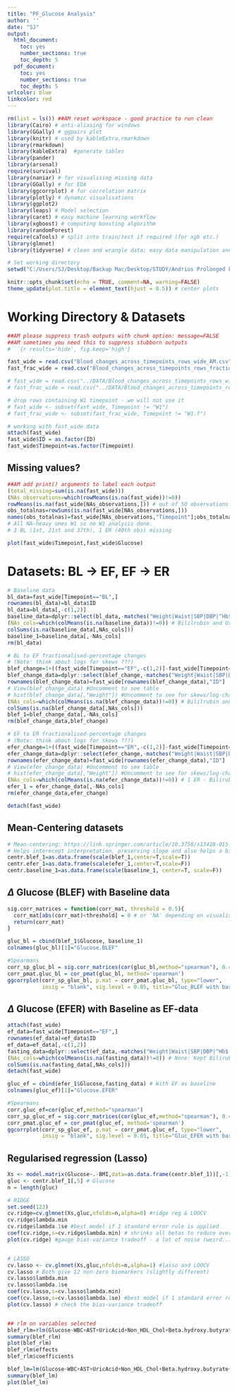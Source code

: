 ```yaml
---
title: "PF_Glucose Analysis"
author: ''
date: "SJ"
output:
  html_document:
    toc: yes
    number_sections: true
    toc_depth: 5
  pdf_document:
    toc: yes
    number_sections: true
    toc_depth: 5
urlcolor: blue
linkcolor: red
---
```


```r
rm(list = ls()) ##AM reset workspace - good practice to run clean
library(Cairo) # anti-aliasing for windows
library(GGally) # ggpairs plot
library(knitr) # used by kableExtra,rmarkdown
library(rmarkdown)
library(kableExtra)  #generate tables
library(pander)
library(arsenal)
require(survival)
library(naniar) # for visualising missing data
library(GGally) # for EDA
library(ggcorrplot) # for correlation matrix
library(plotly) # dynamic visualisations
library(ggplot2)
library(leaps) # Model selection
library(caret) # easy machine learning workflow
library(xgboost) # computing boosting algorithm
library(randomForest)
require(caTools) # split into train/test if required (for xgb etc.)
library(glmnet)
library(tidyverse) # clean and wrangle data; easy data manipulation and visualization

# Set working directory
setwd("C:/Users/SJ/Desktop/Backup Mac/Desktop/STUDY/Andrius Prolonged Fasting")
```


```r
knitr::opts_chunk$set(echo = TRUE, comment=NA, warning=FALSE)
theme_update(plot.title = element_text(hjust = 0.5)) # center plots
```

# Working Directory & Datasets
```r

##AM please suppress trash outputs with chunk option: message=FALSE
##AM sometimes you need this to suppress stubborn outputs
#```{r results='hide', fig.keep='high'}

fast_wide = read.csv("Blood_changes_across_timepoints_rows_wide_AM.csv")
fast_frac_wide = read.csv("Blood_changes_across_timepoints_rows_fractions_AM.csv")

# fast_wide = read.csv("../DATA/Blood_changes_across_timepoints_rows_wide_AM.csv",header=T,sep=",")
# fast_frac_wide = read.csv("../DATA/Blood_changes_across_timepoints_rows_wide_fractions_AM.csv",header=T,sep=",")

# drop rows containing W1 timepoint - we will not use it
# fast_wide <- subset(fast_wide, Timepoint != "W1")
# fast_frac_wide <- subset(fast_frac_wide, Timepoint != "W1.f")

# working with fast_wide data
attach(fast_wide)
fast_wide$ID = as.factor(ID)
fast_wide$Timepoint=as.factor(Timepoint)
```

## Missing values?

```r
##AM add print() arguments to label each output
(total_missing=sum(is.na(fast_wide)))
(NAs_observations=which(rowMeans(is.na(fast_wide))!=0))
rowMeans(is.na(fast_wide[NAs_observations,])) # out of 50 observations
obs_totalnas=rowSums(is.na(fast_wide[NAs_observations,]))
names(obs_totalnas)=fast_wide[NAs_observations,"Timepoint"];obs_totalnas
# All NA-heavy ones W1 so no W1 analysis done.
# 3 BL (1st, 21st and 37th), 1 ER (40th obs) missing

plot(fast_wide$Timepoint,fast_wide$Glucose)
```

# Datasets: BL $\to$ EF, EF $\to$ ER

```r
# Baseline data
bl_data=fast_wide[Timepoint=="BL",]
rownames(bl_data)=bl_data$ID
bl_data=bl_data[,-c(1,2)]
baseline_data=dplyr::select(bl_data,-matches("Weight|Waist|SBP|DBP|^Hb$|Ht|Neutr|Sodium|Potassium|Chloride|Calcium|ALT|Triglycerides|^HDL$"))
(NAs_cols=which(colMeans(is.na(baseline_data))!=0)) # Bililrubin and UrineSG
colSums(is.na(baseline_data[,NAs_cols]))
baseline_1=baseline_data[,-NAs_cols]
rm(bl_data)

# BL to EF fractionalised-percentage changes 
# (Note: think about logs for skews ???)
blef_change=1+((fast_wide[Timepoint=="EF",-c(1,2)]-fast_wide[Timepoint=="BL",-c(1,2)])/fast_wide[Timepoint=="BL",-c(1,2)])
blef_change_data=dplyr::select(blef_change,-matches("Weight|Waist|SBP|DBP|^Hb$|Ht|Neutr|Sodium|Potassium|Chloride|Calcium|ALT|Triglycerides|^HDL$"))
rownames(blef_change_data)=fast_wide[rownames(blef_change_data),"ID"]
# View(blef_change_data) #Uncomment to see table
# hist(blef_change_data[,"Weight"]) #Uncomment to see for skews/log-changes
(NAs_cols=which(colMeans(is.na(blef_change_data))!=0)) # Bililrubin and UrineSG
colSums(is.na(blef_change_data[,NAs_cols]))
blef_1=blef_change_data[,-NAs_cols]
rm(blef_change_data,blef_change)

# EF to ER fractionalised-percentage changes 
# (Note: think about logs for skews ???)
efer_change=1+((fast_wide[Timepoint=="ER",-c(1,2)]-fast_wide[Timepoint=="EF",-c(1,2)])/fast_wide[Timepoint=="EF",-c(1,2)])
efer_change_data=dplyr::select(efer_change,-matches("Weight|Waist|SBP|DBP|^Hb$|Ht|Neutr|Sodium|Potassium|Chloride|Calcium|ALT|Triglycerides|^HDL$"))
rownames(efer_change_data)=fast_wide[rownames(efer_change_data),"ID"]
# View(efer_change_data) #Uncomment to see table
# hist(efer_change_data[,"Weight"]) #Uncomment to see for skews/log-changes
(NAs_cols=which(colMeans(is.na(efer_change_data))!=0)) # 1 ER - Bilirubin only
efer_1 = efer_change_data[,-NAs_cols]
rm(efer_change_data,efer_change)

detach(fast_wide)
```

## Mean-Centering datasets
```r
# Mean-centering: https://link.springer.com/article/10.3758/s13428-015-0624-x
# Helps interecept interpretation, preserving slope and also helps a bit with multicollinearity
centr.blef_1=as.data.frame(scale(blef_1,center=T,scale=T))
centr.efer_1=as.data.frame(scale(efer_1,center=T,scale=F))
centr.baseline_1=as.data.frame(scale(baseline_1, center=T, scale=F))
```

## $\Delta$ Glucose (BLEF) with Baseline data

```r
sig.corr_matrices = function(corr_mat, threshold = 0.5){
  corr_mat[abs(corr_mat)<threshold] = 0 # or 'NA' depending on visualisation used.
  return(corr_mat)
}

gluc_bl = cbind(blef_1$Glucose, baseline_1)
colnames(gluc_bl)[1]="Glucose.BLEF"

#Spearmans
corr_sp_gluc_bl = sig.corr_matrices(cor(gluc_bl,method="spearman"), 0.4)
corr_pmat.gluc_bl = cor_pmat(gluc_bl, method='spearman')
ggcorrplot(corr_sp_gluc_bl, p.mat = corr_pmat.gluc_bl, type="lower",
           insig = "blank", sig.level = 0.05, title="Gluc_BLEF with baseline") %>% ggplotly()
```

## $\Delta$ Glucose (EFER) with Baseline as EF-data

```r
attach(fast_wide)
ef_data=fast_wide[Timepoint=="EF",]
rownames(ef_data)=ef_data$ID
ef_data=ef_data[,-c(1,2)]
fasting_data=dplyr::select(ef_data,-matches("Weight|Waist|SBP|DBP|^Hb$|Ht|Neutr|Sodium|Potassium|Chloride|Calcium|ALT|Triglycerides|^HDL$"))
(NAs_cols=which(colMeans(is.na(fasting_data))!=0)) # None: Kept Bilirubin and UrineSG
colSums(is.na(fasting_data[,NAs_cols]))
detach(fast_wide)

gluc_ef = cbind(efer_1$Glucose,fasting_data) # With EF as baseline
colnames(gluc_ef)[1]="Glucose.EFER"

#Spearmans
corr.gluc_ef=cor(gluc_ef,method="spearman")
corr_sp_gluc_ef = sig.corr_matrices(cor(gluc_ef,method="spearman"), 0.4)
corr_pmat.gluc_ef = cor_pmat(gluc_ef, method='spearman')
ggcorrplot(corr_sp_gluc_ef, p.mat = corr_pmat.gluc_ef, type="lower",
           insig = "blank", sig.level = 0.05, title="Gluc_EFER with baseline as EF") %>% ggplotly()
```

## Regularised regression (Lasso)

```r
Xs <- model.matrix(Glucose~.-BMI,data=as.data.frame(centr.blef_1))[,-1]
gluc <- centr.blef_1[,5] # Glucose
n = length(gluc)

# RIDGE
set.seed(123)
cv.ridge=cv.glmnet(Xs,gluc,nfolds=n,alpha=0) #ridge reg & LOOCV
cv.ridge$lambda.min
cv.ridge$lambda.1se #best model if 1 standard error rule is applied
coef(cv.ridge,s=cv.ridge$lambda.min) # shrinks all betas to reduce overfitting
plot(cv.ridge) #gauge bias-variance tradeoff - a lot of noise (weird..) seems off due to 30 variables involved (n<p)


# LASSO
cv.lasso <- cv.glmnet(Xs,gluc,nfolds=n,alpha=1) #lasso and LOOCV
cv.lasso # Both give 12 non-zero biomarkers (slightly different)
cv.lasso$lambda.min 
cv.lasso$lambda.1se
coef(cv.lasso,s=cv.lasso$lambda.min)
coef(cv.lasso,s=cv.lasso$lambda.1se) #best model if 1 standard error rule is applied (this is only for your interest)
plot(cv.lasso) # check the bias-variance tradeoff


## rlm on variables selected
blef_rlm=rlm(Glucose~WBC+AST+UricAcid+Non_HDL_Chol+Beta.hydroxy.butyrate+Cortisol+FreeT3+Insulin+IGFBP.1+Leptin,data=as.data.frame(scale(centr.blef_1,center=T,scale=T)))
summary(blef_rlm)
plot(blef_rlm)
blef_rlm$effects
blef_rlm$coefficients

blef_lm=lm(Glucose~WBC+AST+UricAcid+Non_HDL_Chol+Beta.hydroxy.butyrate+Cortisol+FreeT3+Insulin+IGFBP.1+Leptin,data=as.data.frame(scale(centr.blef_1,center=T,scale=T)))
summary(blef_lm)
plot(blef_lm)
```